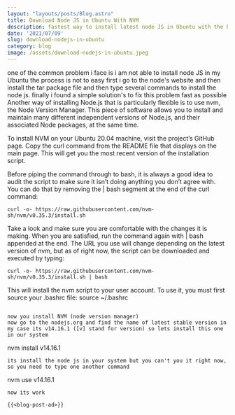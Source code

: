 ```yaml
---
layout: "layouts/posts/Blog.astro"
title: Download Node JS in Ubuntu With NVM
description: fastest way to install latest node JS in Ubuntu with the help of NVM and all commands that helps to to Download Node JS in Ubuntu
date: '2021/07/09'
slug: download-nodejs-in-ubuntu
category: blog
image: /assets/download-nodejs-in-ubuntu.jpeg
---
```



one of the common problem i face is i am not able to install node JS in my Ubuntu the process is not to easy first i go to the node's website and then install the tar package file and then type several commands to install the node js.
finally i found a simple solution's to fix this problem fast as possible Another way of installing Node.js that is particularly flexible is to use nvm, the Node Version Manager. This piece of software allows you to install and maintain many different independent versions of Node.js, and their associated Node packages, at the same time.

To install NVM on your Ubuntu 20.04 machine, visit the project’s GitHub page. Copy the curl command from the README file that displays on the main page. This will get you the most recent version of the installation script.

Before piping the command through to bash, it is always a good idea to audit the script to make sure it isn’t doing anything you don’t agree with. You can do that by removing the | bash segment at the end of the curl command:

```
curl -o- https://raw.githubusercontent.com/nvm-sh/nvm/v0.35.3/install.sh
```

Take a look and make sure you are comfortable with the changes it is making. When you are satisfied, run the command again with | bash appended at the end. The URL you use will change depending on the latest version of nvm, but as of right now, the script can be downloaded and executed by typing:

```
curl -o- https://raw.githubusercontent.com/nvm-sh/nvm/v0.35.3/install.sh | bash
```

This will install the nvm script to your user account. To use it, you must first source your .bashrc file:
source ~/.bashrc

```

now you install NVM (node version manager)
now go to the nodejs.org and find the name of latest stable version in my case its v14.16.1 ([v] stand for version) so lets install this one in our system
```

nvm install v14.16.1

```
its install the node js in your system but you can't you it right now, so you need to type one another command
```

nvm use v14.16.1

```
now its work

{{<blog-post-ad>}}
```
<InArticleAd/>